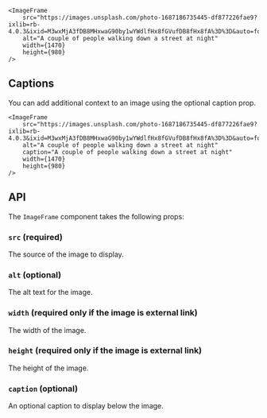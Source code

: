 
<ImageFrame
    src="https://images.unsplash.com/photo-1687186735445-df877226fae9?ixlib=rb-4.0.3&ixid=M3wxMjA3fDB8MHxwaG90by1wYWdlfHx8fGVufDB8fHx8fA%3D%3D&auto=format&fit=crop&w=1470&q=80"
    alt="A couple of people walking down a street at night"
    width={1470}
    height={980}
/>

```mdx
<ImageFrame
    src="https://images.unsplash.com/photo-1687186735445-df877226fae9?ixlib=rb-4.0.3&ixid=M3wxMjA3fDB8MHxwaG90by1wYWdlfHx8fGVufDB8fHx8fA%3D%3D&auto=format&fit=crop&w=1470&q=80"
    alt="A couple of people walking down a street at night"
    width={1470}
    height={980}
/>
```

## Captions

You can add additional context to an image using the optional caption prop.

<ImageFrame
    src="https://images.unsplash.com/photo-1687186735445-df877226fae9?ixlib=rb-4.0.3&ixid=M3wxMjA3fDB8MHxwaG90by1wYWdlfHx8fGVufDB8fHx8fA%3D%3D&auto=format&fit=crop&w=1470&q=80"
    alt="A couple of people walking down a street at night"
    caption="A couple of people walking down a street at night"
    width={1470}
    height={980}
/>


```mdx
<ImageFrame
    src="https://images.unsplash.com/photo-1687186735445-df877226fae9?ixlib=rb-4.0.3&ixid=M3wxMjA3fDB8MHxwaG90by1wYWdlfHx8fGVufDB8fHx8fA%3D%3D&auto=format&fit=crop&w=1470&q=80"
    alt="A couple of people walking down a street at night"
    caption="A couple of people walking down a street at night"
    width={1470}
    height={980}
/>
```


## API

The `ImageFrame` component takes the following props:

### `src` (required)

The source of the image to display.

### `alt` (optional)

The alt text for the image.

### `width` (required only if the image is external link)

The width of the image.

### `height` (required only if the image is external link)

The height of the image.

### `caption` (optional)

An optional caption to display below the image.